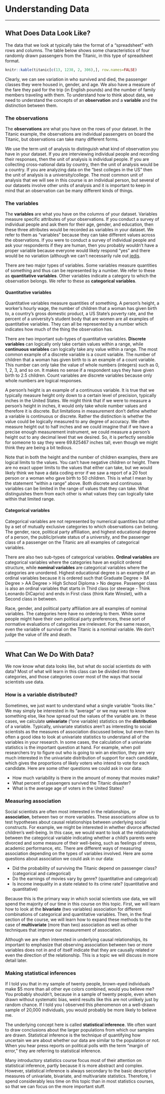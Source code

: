 # Understanding Data

---

## What Does Data Look Like?

The data that we look at typically take the format of a "spreadsheet" with rows and columns. The table below shows some characteristics of four randomly drawn passengers from the Titanic, in this type of spreadsheet format.

```r
knitr::kable(titanic[c(13, 1238, 2, 306),], row.names=FALSE)
```

Clearly, we can see variation in who survived and died, the passenger classes they were housed in, gender, and age. We also have a measure of the fare they paid for the trip (in English pounds) and the number of family members traveling with them. To understand how to think about data, we need to understand the concepts of an **observation** and a **variable** and the distinction between them. 

### The observations
The **observations** are what you have on the rows of your dataset. In the Titanic example, the observations are individual passengers on board the Titanic, but observations can take many different forms. 

We use the term unit of analysis to distinguish what kind of observation you have in your dataset. If you are interviewing individual people and recording their responses, then the unit of analysis is individual people. If you are collecting cross-national data by country, then the unit of analysis would be a country. If you are analyzing data on the "best colleges in the US" then the unit of analysis is a university/college. The most common unit of analysis that we will see in this course is an individual person, but several of our datasets involve other units of analysis and it is important to keep in mind that an observation can be many different kinds of things. 

### The variables
The **variables** are what you have on the columns of your dataset. Variables measure specific attributes of your observations. If you conduct a survey of individual people and ask them for their age, gender, and education, then these three attributes would be recorded as variables in your dataset. We refer to them as "variables" because they can take different values across the observations. If you were to conduct a survey of individual people and ask your respondents if they are human, then you probably wouldn't have a proper variable because everyone would likely respond "yes" and there would be no variation (although we can't necessarily rule out [jedis](https://en.wikipedia.org/wiki/Jedi_census_phenomenon). 

There are two major types of variables. Some variables measure quantities of something and thus can be represented by a number. We refer to these as **quantitative variables**. Other variables indicate a category to which the observation belongs. We refer to these as **categorical variables**. 

####  Quantitative variables
Quantitative variables measure quantities of something. A person's height, a worker's hourly wage, the number of children that a woman has given birth to, a country's gross domestic product, a US State's poverty rate, and the percent of a university's student body that are women are all examples of quantitative variables. They can all be represented by a number which indicates how much of the thing the observation has. 

There are two important sub-types of quantitative variables. **Discrete variables** can logically only take certain values within a range, while **continuous variables** can logically take any value within a range. The most common example of a discrete variable is a count variable. The number of children that a woman has given birth to is an example of a count variable. This number can only take the value of whole numbers (integers) such as 0, 1, 2, 3, and so on. It makes no sense if a respondent says they have given birth to 2.5 children. Count variables are discrete variables because only whole numbers are logical responses.

A person's height is an example of a continuous variable. It is true that we typically measure height only down to a certain level of precision, typically inches in the United States. We might think that if we were to measure a person's height in inches, it would only take whole number values and therefore it is discrete. But limitations in measurement don't define whether a variable is continuous or discrete. Rather the distinction is whether the value could be logically measured to any degree of accuracy. We often measure height out to half inches and we could imagine that if we have a precise enough measurement instrument, we could measure a person's height out to any decimal level that we desired. So, it is perfectly sensible for someone to say they were 69.825467 inches tall, even though we might think they are being a bit tedious. 

Note that in both the height and the number of children examples, there are logical limits to the values. You can't have negative children or height. There are no exact upper limits to the values that either can take, but we would likely think we have a data coding error if we saw a report of a 20 foot person or a woman who gave birth to 50 children. This is what I mean by the statement "within a range" above. Both discrete and continuous variables can be limited in the range of values that they can take. What distinguishes them from each other is what values they can logically take within that limited range.   

#### Categorical variables
Categorical variables are not represented by numerical quantities but rather by a set of mutually exclusive categories to which observations can belong. The gender, race, political party affiliation, and highest educational degree of a person, the public/private status of a university, and the passenger class of a passenger on the Titanic are all examples of categorical variables.

There are also two sub-types of categorical variables. **Ordinal variables** are categorical variables where the categories have an explicit ordered structure, while **nominal variables** are categorical variables where the categories are unordered.  Highest educational degree is an example of an ordinal variables because it is ordered such that Graduate Degree > BA Degree > AA Degree > High School Diploma > No degree. Passenger class is also an ordinal variables that starts in Third class (or steerage - Think Leonardo DiCaprio) and ends in First class (think Kate Winslet), with a Second class in between.

Race, gender, and political party affiliation are all examples of nominal variables. The categories here have no ordering to them. While some people might have their own political party preferences, these sort of normative evaluations of categories are irrelevant. For the same reason, even the variable of survival on the Titanic is a nominal variable.  We don't judge the value of life and death.

---

## What Can We Do With Data?

We now know what data looks like, but what do social scientists do with data? Most of what will learn in this class can be divided into three categories, and those categories cover most of the ways that social scientists use data.

###  How is a variable distributed?

Sometimes, we just want to understand what a single variable "looks like." We may simply be interested in its "average" or we may want to know something else, like how spread out the values of the variable are. In these cases, we calculate **univariate** ("one variable) statistics on the **distribution** of a variable. Typically, univariate statistics aren't as interesting to social scientists as the measures of association discussed below, but even then its often a good idea to look at univariate statistics to understand all of the variables in your research. In some cases, the calculation of a univariate statistics is the important question at hand. For example, when poll researchers try to figure out who is going to win an election, they are very much interested in the univariate distribution of support for each candidate, which gives the proportions of likely voters who intend to vote for each candidate. Here are some other questions we could ask in our data:

- How much variability is there in the amount of money that movies make?
- What percent of passengers survived the Titanic disaster?
- What is the average age of voters in the United States?

###  Measuring association
Social scientists are often most interested in the relationships, or **association**, between two or more variables. These associations allow us to test hypotheses about causal relationships between underlying social constructs. For example, we might be interested in whether divorce affected children's well-being. In this case, we would want to look at the relationship between the categorical variable indicating whether a child's parents were divorced and some measure of their well-being, such as feelings of stress, academic performance, etc. There are different ways of measuring association depending on the types of variables involved. Here are some questions about association we could ask in our data:

- Did the probability of surviving the Titanic depend on passenger class? (categorical and categorical)
- Do the earnings of movies vary by genre? (quantitative and categorical)
- Is income inequality in a state related to its crime rate? (quantitative and quantitative)

Because this is the primary way in which social scientists use data, we will spend the majority of our time in this course on this topic. First, we will learn how to look at the **bivariate** (two variables) association for different combinations of categorical and quantitative variables. Then, in the final section of the course, we will learn how to expand these methods to the case of **multivariate** (more than two) association as well as other techniques that improve our measurement of association. 

Although we are often interested in underlying causal relationships, its important to emphasize that observing association between two or more variables does not in and of itself indicate that they are causally related or even the direction of the relationship. This is a topic we will discuss in more detail later. 

### Making statistical inferences
If I told you that in my sample of twenty people, brown-eyed individuals make $5 more than all other eye colors combined, would you believe me? You probably shouldn't, because in a sample of twenty people, even when drawn without systematic bias, weird results like this are not unlikely just by random chance. If I told you I observed this phenomenon on a well-drawn sample of 20,000 individuals, you would probably be more likely to believe me. 

The underlying concept here is called **statistical inference**. We often want to draw conclusions about the larger populations from which our samples are drawn. Statistical inference is the technique of quantifying how uncertain we are about whether our data are similar to the population or not. When you hear press reports on political polls with the term "margin of error," they are referring to statistical inference. 

Many introductory statistics course focus most of their attention on statistical inference, partly because it is more abstract and complex. However, statistical inference is always secondary to the basic descriptive measures of univariate, bivariate, and multivariate statistics. Therefore, I spend considerably less time on this topic than in most statistics courses, so that we can focus on the more important stuff. 
